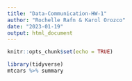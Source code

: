 ```yaml
---
title: "Data-Communication-HW-1"
author: "Rochelle Rafn & Karol Orozco"
date: "2023-01-19"
output: html_document
---
```


```r
knitr::opts_chunk$set(echo = TRUE)
```

```r
library(tidyverse)
mtcars %>% summary
```
